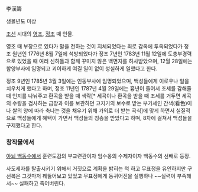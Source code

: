 李漢籌

생몰년도 미상

[[조선]] 시대의 [[영조]], [[정조]] 때 인물.

영조 때 부장으로 있다가 말을 전하는 것이 지체되었다는 죄로 감옥에 투옥되었다가 정조 원년인 1776년 8월 7일에 석방되었다가 정조 7년인 1783년 11월 12일에 도총부경력으로 있었을 때 여러 신하들과 함께 꾸미지 않은 백면지를 하사받았으며, 12월 28일에는 함양부사에 임명되고 괴이하게 여길 일이 없이 성실하게 일했다고 한다.

정조 9년인 1785년 3월 3일에는 인동부사에 임명되었으며, 백성들에게 이로우나 일을 치우치게 했다고 하며, 정조 11년인 1787년 4월 29일에는 흉년이 들어서 조세를 감해줄 때 인지를 나눠주고 환곡을 받을 때 색락[* 세곡이나 환곡을 받을 때 조세를 거두면 세곡의 수량을 검사하는 급창과 이를 보관하던 고지기의 보수로 받는 부가세인 간색(看色)이나 쌀의 양에 따라 축나는 것을 채우기 위해 가외로 더 받는 곡식]에 맞게 하면서 실질적으로 백성들에게 혜택이 가면서 백성들의 칭송을 받았다고 하며, 8차에 걸쳐서 백성들을 구제했다고 한다.

=== 창작물에서 ===
[[야뇌 백동수]]에서 훈련도감의 부교련관이자 임수옹의 수제자이자 백동수의 선배로 등장.

사도세자를 탈출시키기 위해서 거짓으로 계획을 밝히는 척 하고 무표정을 유인하지만 구선복은 그것마저 꿰뚫어보고 있었고 무표정에게 동귀어진을 실행하나 ~~실력이 부족해서~~ 실패하고 죽어버린다.
